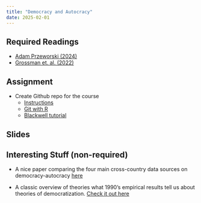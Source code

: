 ```yaml
---
title: "Democracy and Autocracy"
date: 2025-02-01
---
```


## Required Readings

-   [Adam Przeworski (2024)](https://www.journalofdemocracy.org/articles/who-decides-what-is-democratic/)
-   [Grossman et. al. (2022)](/files/the-majoritarian-threat-to-liberal-democracy.pdf)

<!-- - [10 Things to Know About Survey Experiments](https://egap.org/resource/10-things-to-know-about-survey-experiments/) by Christopher Grady -->

<!-- - [Albertus and Grossman (2021)](/files/albertus.pdf) -->

<!-- - [Hollerbauer et al. (2024)](/files/CSU_Conjoint_Paper.pdf) -->

## Assignment

-   Create Github repo for the course
    -   [Instructions](/assignments/01_github.html)
    -   [Git with R](https://happygitwithr.com/install-git#install-git)
    -   [Blackwell tutorial](https://github.com/gov50-f23/gov50-f23.github.io/blob/main/assignments/00-problem-set.qmd)

## Slides

<!-- -   [Slides](/slides/05-demaut1.html) -->

## Interesting Stuff (non-required)

- A nice paper comparing the four main cross-country data sources on democracy-autocracy [here](https://link.springer.com/article/10.1057/s41304-021-00328-8)

- A classic overview of theories what 1990's empirical results tell us about theories of democratization. [Check it out here](https://www.annualreviews.org/content/journals/10.1146/annurev.polisci.2.1.115)


<!-- -   [Pew's Question Wording Experiments](https://www.pewresearch.org/short-reads/2019/01/29/good-jobs-vs-jobs-survey-experiments-can-measure-the-effects-of-question-wording-and-more/) -->
<!-- -   [Sniderman (2018)](https://www.annualreviews.org/doi/10.1146/annurev-polisci-042716-115726): Review of advances in survey experiment design -->
<!-- -   Leeper's [survey experiments mini-course](https://thomasleeper.com/surveyexpcourse/): Leeper was an academic political scientists and is now a Research Scientist at Meta -->

<!-- https://www.3ieimpact.org/evidence-hub/publications/evidence-gap-maps/strengthening-civil-society-evidence-gap-map -->

<!-- https://www.3ieimpact.org/evidence-hub/publications/evidence-gap-maps/human-rights-evidence-gap-map -->

<!-- https://www.3ieimpact.org/sites/default/files/2023-03/USAID-EGM-Analysis-report-Chapeau-summary.pdf -->

<!-- https://www.3ieimpact.org/sites/default/files/2023-03/USAID-EGM-DRG-Comparative-Analysis-Report.pdf -->

<!-- https://www.v-dem.net/documents/29/V-dem_democracyreport2023_lowres.pdf -->

<!-- https://www.amazon.com/How-Democracies-Die-Steven-Levitsky/dp/1524762938 -->

<!-- https://protectdemocracy.org/wp-content/uploads/2022/06/the-authoritarian-playbook-how-reporters-can-contextualize-and-cover-authoritarian-threats-as-distinct-from-politics-as-usual-1.pdf -->

<!-- https://onlinelibrary.wiley.com/doi/10.1111/ajps.12798 -->
